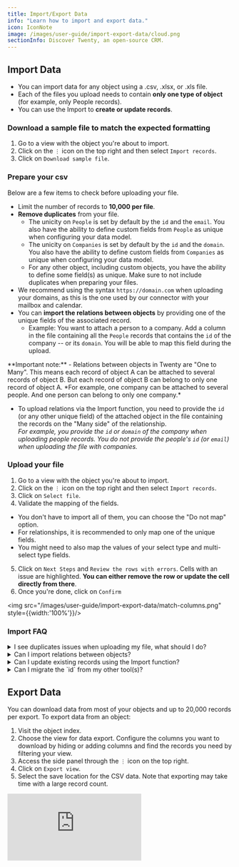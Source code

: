 ```yaml
---
title: Import/Export Data
info: "Learn how to import and export data."
icon: IconNote
image: /images/user-guide/import-export-data/cloud.png
sectionInfo: Discover Twenty, an open-source CRM.
---
```


## Import Data
- You can import data for any object using a .csv, .xlsx, or .xls file.
- Each of the files you upload needs to contain **only one type of object** (for example, only People records). 
- You can use the Import to **create or update records**.

### Download a sample file to match the expected formatting
1. Go to a view with the object you're about to import. 
2. Click on the `⋮` icon on the top right and then select `Import records`.
3. Click on `Download sample file`.

### Prepare your csv
Below are a few items to check before uploading your file. 
- Limit the number of records to **10,000 per file**.
- **Remove duplicates** from your file.
  - The unicity on `People` is set by default by the `id` and the `email`. You also have the ability to define custom fields from `People` as unique when configuring your data model.
  - The unicity on `Companies` is set by default by the `id` and the `domain`. You also have the ability to define custom fields from `Companies` as unique when configuring your data model.
  - For any other object, including custom objects, you have the ability to define some field(s) as unique. Make sure to not include duplicates when preparing your files.
- We recommend using the syntax ```https://domain.com``` when uploading your domains, as this is the one used by our connector with your mailbox and calendar.
- You can **import the relations between objects** by providing one of the unique fields of the associated record. 
  - Example: You want to attach a person to a company. Add a column in the file containing all the `People` records that contains the `id` of the company -- or its `domain`. You will be able to map this field during the upload.
<ArticleWarning>
**Important note:**
- Relations between objects in Twenty are "One to Many". This means each record of object A can be attached to several records of object B. But each record of object B can belong to only one record of object A.    
*For example, one company can be attached to several people. And one person can belong to only one company.*

- To upload relations via the Import function, you need to provide the `id` (or any other unique field) of the attached object in the file containing the records on the "Many side" of the relationship.  
*For example, you provide the `id` or `domain` of the company when uploading people records. You do not provide the people's `id` (or `email`) when uploading the file with companies.*
</ArticleWarning>


### Upload your file
1. Go to a view with the object you're about to import. 
2. Click on the `⋮` icon on the top right and then select `Import records`.
3. Click on `Select file`.
4. Validate the mapping of the fields.
  - You don't have to import all of them, you can choose the "Do not map" option. 
  - For relationships, it is recommended to only map one of the unique fields. 
  - You might need to also map the values of your select type and multi-select type fields.
5. Click on `Next Steps` and `Review the rows with errors`. Cells with an issue are highlighted. **You can either remove the row or update the cell directly from there**.
6. Once you're done, click on `Confirm`

<img src="/images/user-guide/import-export-data/match-columns.png" style={{width:'100%'}}/>


### Import FAQ

<details>
<summary>I see duplicates issues when uploading my file, what should I do?</summary>

Please refer to the section **Prepare your csv** above in this article, it contains guideline about what will be considered a duplicate.  

</details>

<details>
<summary>Can I import relations between objects?</summary>

Yes, please refer to the section **Prepare your csv** above in this article, it contains a section about the import of relations. 

</details>

<details>
<summary>Can I update existing records using the Import function?</summary>

Yes you can update existing records using the Import function. Make sure to provide the id (or any other unique field) when re-uploading your records.

</details>

<details>
<summary>Can I migrate the `id` from my other tool(s)?</summary>

Yes. You need to create a field that you define as unique in your data model that will contain the `id` from your other tool(s). Please note that the name `id` is protected as it is used for the Twenty id.  
If you want to create relations between objects using this field, refer to the section **Prepare your csv** above in this article. It contains a section about the import of relations. 

</details>


## Export Data

You can download data from most of your objects and up to 20,000 records per export.
To export data from an object:

1. Visit the object index.
2. Choose the view for data export. Configure the columns you want to download by hiding or adding columns and find the records you need by filtering your view.
3. Access the side panel through the `⋮` icon on the top right.
4. Click on `Export view`.
5. Select the save location for the CSV data. Note that exporting may take time with a large record count.

<div style={{padding:'71.24% 0 0 0', position:'relative', margin: '32px 0px 0px'}}>
  <iframe 
    src="https://player.vimeo.com/video/926226303?autoplay=1&loop=1&autopause=0&background=1&amp;app_id=58479" 
    frameBorder="0" 
    allow="autoplay; fullscreen; picture-in-picture; clipboard-write" 
    style={{
      position:'absolute',
      top:0,
      left:0,
      width:'100%',
      height:'100%',
      borderRadius: '16px', 
      border:'2px solid black'
    }}
    title="Export data"
  ></iframe>
</div>
<script src="https://player.vimeo.com/api/player.js"></script>

<ArticleEditContent></ArticleEditContent>
